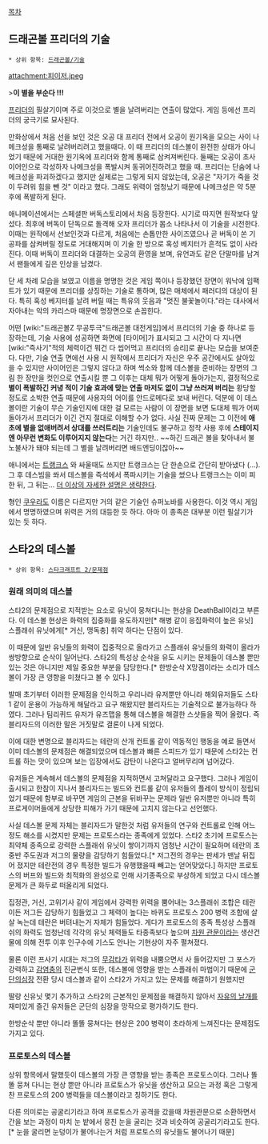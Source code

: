 [[목차]]
== 드래곤볼 프리더의 기술 ==

 * 상위 항목: [[드래곤볼/기술]]

attachment:피이저.jpeg

>'''이 별을 부순다 !!!'''

[[프리더]]의 필살기이며 주로 이것으로 별을 날려버리는 연출이 많았다. 게임 등에선 프리더의 궁극기로 묘사된다.

만화상에서 처음 선을 보인 것은 오공 대 프리더 전에서 오공이 원기옥을 모으는 사이 나메크성을 통째로 날려버리려고 했을때다. 이 때 프리더의 데스볼이 완전한 상태가 아니었기 때문에 거대한 원기옥에 프리더와 함께 통째로 삼켜져버린다. 둘째는 오공이 초사이어인으로 각성하자 나메크성을 폭발시켜 동귀어진하려고 했을 때. 프리더는 단숨에 나메크성을 파괴하겠다고 했지만 실제로는 그렇게 되지 않았는데, 오공은 "자기가 죽을 것이 두려워 힘을 뺀 것" 이라고 했다. 그래도 위력이 엄청났기 때문에 나메크성은 약 5분 후에 폭발하게 된다.

애니메이션에서는 스페셜판 버독스토리에서 처음 등장한다. 시기로 따지면 원작보다 앞섰다. 최후에 버독이 단독으로 돌격해 오자 프리더가 몸소 나타나서 이 기술을 시전한다. 이때는 원작에서 선보인것과 다르게, 처음에는 손톱만한 사이즈였으나 곧 버독이 쏜 기공파를 삼켜버릴 정도로 거대해지며 이 기술 한 방으로 혹성 베지터가 흔적도 없이 사라진다. 이때 버독이 프리더와 대결하는 오공의 환영을 보며, 유언과도 같은 단말마를 남겨서 팬들에게 깊은 인상을 남겼다.

단 세 차례 모습을 보였고 이름을 명명한 것은 게임 쪽이나 등장했던 장면이 워낙에 임팩트가 있기 때문에 프리더를 상징하는 기술로 통하며, 많은 매체에서 패러디의 대상이 된다. 특히 혹성 베지터를 날려 버릴 때는 특유의 웃음과 "멋진 불꽃놀이다."라는 대사에서 자아내는 악의 카리스마 때문에 명장면으로 손꼽힌다.

어떤 [wiki:"드래곤볼Z 무공투극"드래곤볼 대전게임]에서 프리더의 기술 중 하나로 등장하는데, 기술 사용에 성공하면 화면에 [타이머]가 표시되고 그 시간이 다 지나면 [wiki:"즉사기"적의 체력이건 뭐건 다 씹어먹고 프리더의 승리]로 끝나는 모습을 보여준다. 다만, 기술 연출 면에선 사용 시 원작에서 프리더가 자신은 우주 공간에서도 살아있을 수 있지만 사이어인은 그렇지 않다고 하며 썩소와 함께 데스볼을 준비하는 장면의 그림 한 장만을 컷인으로 연출시킬 뿐 그 이후는 대체 뭐가 어떻게 돌아가는지, 결정적으로 '''별이 폭발하긴 커녕 적이 기술 효과에 맞는 연출 마저도 없이 그냥 쓰러져 버리는''' 황당할 정도로 소박한 연출 때문에 사용자의 어이를 안드로메다로 보내 버린다. 덕분에 이 데스볼이란 기술이 무슨 기술인지에 대한 걸 모르는 사람이 이 장면을 보면 도대체 뭐가 어찌 돌아가서 프리더가 이긴 건지 절대로 이해할 수가 없다. 사실 진짜 문제는 그 이전에 '''애초에 별을 없애버려서 상대를 쓰러트리는''' 기술인데도 불구하고 정작 사용 후에 '''스테이지엔 아무런 변화도 이루어지지 않는다'''는 거긴 하지만.. ~~하긴 드래곤 볼을 찾아내서 불노불사가 돼야 되는데 그 별을 날려버리면 배드엔딩이잖아~~

애니에서는 [[트랭크스]] 와 싸울때도 쓰지만 트랭크스는 단 한손으로 간단히 받아냈다 (...). 그 후 데스빔을 쏴서 데스볼을 즉석에서 폭파시키는 기술을 썼으나 트랭크스는 이미 피한 뒤, 그 뒤는... [[더 이상의 자세한 설명은 생략한다]].

형인 [[쿠우라]]도 이름은 다르지만 거의 같은 기술인 슈퍼노바를 사용한다. 이것 역시 게임에서 명명하였으며 위력은 거의 대등한 듯 하다. 아마 이 종족은 대부분 이런 필살기가 있는 듯 하다.

== 스타2의 데스볼 ==
 * 상위 항목: [[스타크래프트 2/문제점]]

=== 원래 의미의 데스볼 ===

스타2의 문제점으로 지적받는 요소로 유닛이 뭉쳐다니는 현상을 DeathBall이라고 부른다.
이 데스볼 현상은 화력의 집중화를 유도하지만[* 해병 같이 응집화력이 높은 유닛] 스플래쉬 유닛에게[* 거신, 맹독충] 취약 하다는 단점이 있다.

이 때문에 일반 유닛들의 화력이 집중적으로 올라가고 스플래쉬 유닛들의 화력이 올라가 쌍방향으로 순삭이 일어난다.
스타2의 특성상 순삭을 유도 시키는 문제들이 데스볼 뿐만 있는 것은 아니지만 제일 중요한 부분을 담당한다.[* 한방순삭 X망겜이라는 소리가 데스볼이 가장 큰 영향을 미쳤다고 볼 수 있다.]

발매 초기부터 이러한 문제점을 인식하고 우리나라 유저뿐만 아니라 해외유저들도 스타1 같이 운용이 가능하게 해달라고 요구 해왔지만 블리자드는 기술적으로 불가능하다 하였다. 그러나 팀리퀴드 유저가 유즈맵을 통해 데스볼을 해결한 스샷들을 찍어 올렸다. 즉 블리자드의 이러한 말은 거짓말로 결론이 나게 되었다.

이에 대한 변명으로 블리자드는 테란의 산개 컨트롤 같이 역동적인 행동을 예로 들면서 이미 데스볼의 문제점은 해결되었으며 데스볼과 빠른 스피드가 있기 때문에 스타2는 컨트롤 하는 맛이 있으며 보는 입장에서도 감탄이 나온다고 얼버무리며 넘어갔다. 

유저들은 계속해서 데스볼의 문제점을 지적하면서 고쳐달라고 요구했다. 그러나 게임이 출시되고 한참이 지나서 블리자드는 빌드와 컨트롤 같이 유저들의 플레이 방식이 정립되었기 때문에 함부로 바꾸면 게임의 근본을 뒤바꾸는 문제라 일반 유저뿐만 아니라 특히 프로게이머들에게 상당한 피해가 가기 때문에 고치지 않는다고 선언했다.

사실 데스볼 문제 자체는 블리자드가 말한것 처럼 유저들의 연구와 컨트롤로 인해 어느정도 해소를 시켰지만 문제는 프로토스라는 종족에게 있었다.
스타2 초기에 프로토스는 최약체 종족으로 강력한 스플래쉬 유닛이 쌓이기까지 엄청난 시간이 필요하며 테란의 초중반 주도권과 저그의 물량을 감당하기 힘들었다.[* 저그전의 경우는 판세가 맨날 뒤집어 졌지만 테란전의 경우 특정한 빌드가 유행했을때 빼고는 얻어맞았다.] 하지만 프로토스의 버프와 빌드와 최적화의 완성으로 인해 사기종족으로 부상하게 되었고 다시 데스볼 문제가 큰 화두로 떠올리게 되었다.

집정관, 거신, 고위기사 같이 게임에서 강력한 위력을 뿜어내는 3스플래쉬 조합은 테란이든 저그든 감당하기 힘들었고 그 체력이 높다는 바퀴도 프로토스 200 병력 조합에 살살 녹는데 테란은 버텨내는거 자체가 힘들었다. 게다가 프로토스의 종족 특성상 스플래쉬의 화력도 엄청난데 각각의 유닛 체력들도 타종족보다 높으며 [[차원 관문]]이라는 생산건물에 의해 전투 이후 인구수에 기스도 안나는 기현상이 자주 펼쳐졌다.

물론 이런 프사기 시대는 저그의 [[무감타]]가 위력을 내뿜으면서 사 들어갔지만 그 포스가 강력하고 [[감염충]]의 진균번식 또한, 데스볼에 영향을 받는 스플래쉬 마법이기 때문에 [[군단의심장]] 전환 당시 데스볼과 같이 스타2가 가지고 있는 문제를 해결하기 원했지만

딸랑 신유닛 몇기 추가하고 스타2의 근본적인 문제점을 해결하지 않아서 [[자유의 날개]]를 재미있게 즐긴 유저들은 군단의 심장을 망작으로 평가하기도 한다. 

한방순삭 뿐만 아니라 똘똘 뭉쳐다는 현상은 200 병력이 초라하게 느껴진다는 문제점도 가지고 있다.

=== 프로토스의 데스볼 ===

상위 항목에서 말했듯이 데스볼의 가장 큰 영향을 받는 종족은 프로토스이다.
그러나 똘똘 뭉쳐 다니는 현상 뿐만 아니라 프로토스가 유닛을 생산하고 모으는 과정 혹은 그렇게 찬 프로토스의 200 병력들을 데스볼이라고 칭하기도 한다.

다른 의미로는 공굴리기라고 하며 프로토스가 공격을 갔을때 차원관문으로 소환하면서 간을 보는 과정이 마치 눈 밭에서 뭉친 눈을 굴리는 것과 비슷하여 공굴리기라고도 한다. [* 눈을 굴리면 눈덩이가 불어나는거 처럼 프로토스의 유닛들도 불어나기 때문]  
